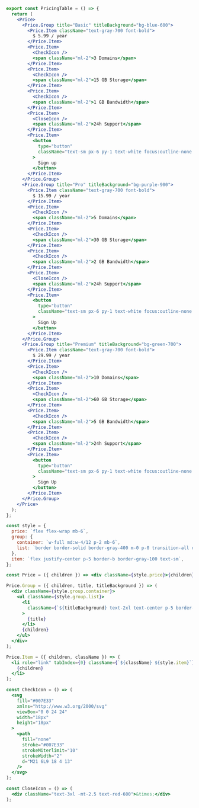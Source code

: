 ```jsx
export const PricingTable = () => {
  return (
    <Price>
      <Price.Group title="Basic" titleBackground="bg-blue-600">
        <Price.Item className="text-gray-700 font-bold">
          $ 5.99 / year
        </Price.Item>
        <Price.Item>
          <CheckIcon />
          <span className="ml-2">3 Domains</span>
        </Price.Item>
        <Price.Item>
          <CheckIcon />
          <span className="ml-2">15 GB Storage</span>
        </Price.Item>
        <Price.Item>
          <CheckIcon />
          <span className="ml-2">1 GB Bandwidth</span>
        </Price.Item>
        <Price.Item>
          <CloseIcon />
          <span className="ml-2">24h Support</span>
        </Price.Item>
        <Price.Item>
          <button
            type="button"
            className="text-sm px-6 py-1 text-white focus:outline-none bg-blue-600"
          >
            Sign up
          </button>
        </Price.Item>
      </Price.Group>
      <Price.Group title="Pro" titleBackground="bg-purple-900">
        <Price.Item className="text-gray-700 font-bold">
          $ 15.99 / year
        </Price.Item>
        <Price.Item>
          <CheckIcon />
          <span className="ml-2">5 Domains</span>
        </Price.Item>
        <Price.Item>
          <CheckIcon />
          <span className="ml-2">30 GB Storage</span>
        </Price.Item>
        <Price.Item>
          <CheckIcon />
          <span className="ml-2">2 GB Bandwidth</span>
        </Price.Item>
        <Price.Item>
          <CloseIcon />
          <span className="ml-2">24h Support</span>
        </Price.Item>
        <Price.Item>
          <button
            type="button"
            className="text-sm px-6 py-1 text-white focus:outline-none bg-purple-900"
          >
            Sign Up
          </button>
        </Price.Item>
      </Price.Group>
      <Price.Group title="Premium" titleBackground="bg-green-700">
        <Price.Item className="text-gray-700 font-bold">
          $ 29.99 / year
        </Price.Item>
        <Price.Item>
          <CheckIcon />
          <span className="ml-2">10 Domains</span>
        </Price.Item>
        <Price.Item>
          <CheckIcon />
          <span className="ml-2">60 GB Storage</span>
        </Price.Item>
        <Price.Item>
          <CheckIcon />
          <span className="ml-2">5 GB Bandwidth</span>
        </Price.Item>
        <Price.Item>
          <CheckIcon />
          <span className="ml-2">24h Support</span>
        </Price.Item>
        <Price.Item>
          <button
            type="button"
            className="text-sm px-6 py-1 text-white focus:outline-none bg-green-700"
          >
            Sign Up
          </button>
        </Price.Item>
      </Price.Group>
    </Price>
  );
};

const style = {
  price: `flex flex-wrap mb-6`,
  group: {
    container: `w-full md:w-4/12 p-2 mb-6`,
    list: `border border-solid border-gray-400 m-0 p-0 transition-all duration-300 ease-linear`,
  },
  item: `flex justify-center p-5 border-b border-gray-100 text-sm`,
};

const Price = ({ children }) => <div className={style.price}>{children}</div>;

Price.Group = ({ children, title, titleBackground }) => (
  <div className={style.group.container}>
    <ul className={style.group.list}>
      <li
        className={`${titleBackground} text-2xl text-center p-5 border-b border-gray-300 text-white`}
      >
        {title}
      </li>
      {children}
    </ul>
  </div>
);

Price.Item = ({ children, className }) => (
  <li role="link" tabIndex={0} className={`${className} ${style.item}`}>
    {children}
  </li>
);

const CheckIcon = () => (
  <svg
    fill="#007E33"
    xmlns="http://www.w3.org/2000/svg"
    viewBox="0 0 24 24"
    width="18px"
    height="18px"
  >
    <path
      fill="none"
      stroke="#007E33"
      strokeMiterlimit="10"
      strokeWidth="2"
      d="M21 6L9 18 4 13"
    />
  </svg>
);

const CloseIcon = () => (
  <div className="text-3xl -mt-2.5 text-red-600">&times;</div>
);
```
